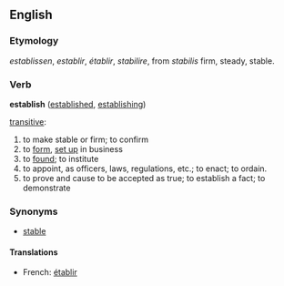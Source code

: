 ==English==

===Etymology===
{{OE.}} ''establissen'', {{OF.}} ''establir'', {{F.}} ''établir'', {{fr.}} {{L.}} ''stabilire'', from ''stabilis'' firm, steady, stable.

===Verb===
'''establish''' ([[established]], [[establishing]])

[[transitive]]:
#to make stable or firm; to confirm
#to [[form]], [[set up]] in business
#to [[found]]; to institute
#to appoint, as officers, laws, regulations, etc.; to enact; to ordain.
#to prove and cause to be accepted as true; to establish a fact; to demonstrate

===Synonyms===
*[[stable]]

====Translations====
*French: [[établir]]